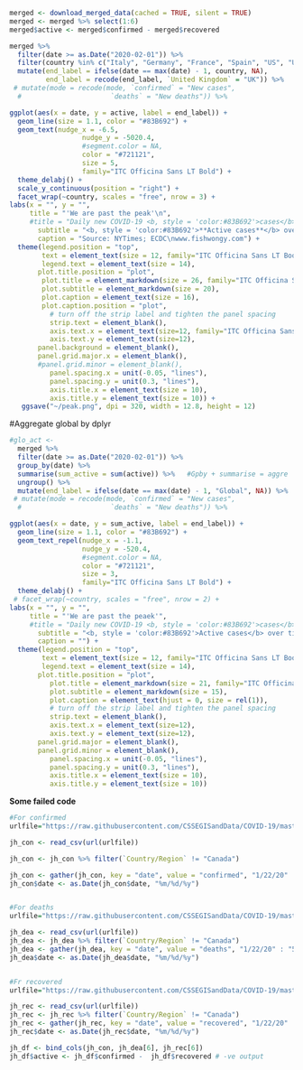 ```r
merged <- download_merged_data(cached = TRUE, silent = TRUE)
merged <- merged %>% select(1:6)
merged$active <- merged$confirmed - merged$recovered
```

```r
merged %>% 
  filter(date >= as.Date("2020-02-01")) %>%
  filter(country %in% c("Italy", "Germany", "France", "Spain", "US", "United Kingdom")) %>%
  mutate(end_label = ifelse(date == max(date) - 1, country, NA),
         end_label = recode(end_label, `United Kingdom` = "UK")) %>%
 # mutate(mode = recode(mode, `confirmed` = "New cases",
  #                      `deaths` = "New deaths")) %>%

ggplot(aes(x = date, y = active, label = end_label)) +
  geom_line(size = 1.1, color = "#83B692") +
  geom_text(nudge_x = -6.5,
                  nudge_y = -5020.4,
                  #segment.color = NA,
                  color = "#721121",
                  size = 5,
                  family="ITC Officina Sans LT Bold") + 
  theme_delabj() +
  scale_y_continuous(position = "right") +
  facet_wrap(~country, scales = "free", nrow = 3) +
labs(x = "", y = "",
     title = "'We are past the peak'\n",  
     #title = "Daily new COVID-19 <b, style = 'color:#83B692'>cases</b> & <b, style = 'color:#721121'>deaths</b>",
       subtitle = "<b, style = 'color:#83B692'>**Active cases**</b> over time\n",
       caption = "Source: NYTimes; ECDC\nwww.fishwongy.com") +
  theme(legend.position = "top",
        text = element_text(size = 12, family="ITC Officina Sans LT Book"),
        legend.text = element_text(size = 14),
       plot.title.position = "plot",
        plot.title = element_markdown(size = 26, family="ITC Officina Sans LT Bold"),
        plot.subtitle = element_markdown(size = 20),
        plot.caption = element_text(size = 16),
        plot.caption.position = "plot", 
          # turn off the strip label and tighten the panel spacing
          strip.text = element_blank(),
          axis.text.x = element_text(size=12, family="ITC Officina Sans LT Bold"),
          axis.text.y = element_text(size=12),
       panel.background = element_blank(),
       panel.grid.major.x = element_blank(),
       #panel.grid.minor = element_blank(),
          panel.spacing.x = unit(-0.05, "lines"),
          panel.spacing.y = unit(0.3, "lines"),
          axis.title.x = element_text(size = 10),
          axis.title.y = element_text(size = 10)) +
   ggsave("~/peak.png", dpi = 320, width = 12.8, height = 12)
```

#Aggregate global by dplyr
```r
#glo_act <- 
  merged %>% 
  filter(date >= as.Date("2020-02-01")) %>%
  group_by(date) %>%
  summarise(sum_active = sum(active)) %>%   #Gpby + summarise = aggre
  ungroup() %>%
  mutate(end_label = ifelse(date == max(date) - 1, "Global", NA)) %>%
 # mutate(mode = recode(mode, `confirmed` = "New cases",
  #                      `deaths` = "New deaths")) %>%

ggplot(aes(x = date, y = sum_active, label = end_label)) +
  geom_line(size = 1.1, color = "#83B692") +
  geom_text_repel(nudge_x = -1.1,
                  nudge_y = -520.4,
                  #segment.color = NA,
                  color = "#721121",
                  size = 3,
                  family="ITC Officina Sans LT Bold") + 
  theme_delabj() +
 # facet_wrap(~country, scales = "free", nrow = 2) +
labs(x = "", y = "",
     title = "'We are past the peaek'",  
     #title = "Daily new COVID-19 <b, style = 'color:#83B692'>cases</b> & <b, style = 'color:#721121'>deaths</b>",
       subtitle = "<b, style = 'color:#83B692'>Active cases</b> over time\n",
       caption = "") +
  theme(legend.position = "top",
        text = element_text(size = 12, family="ITC Officina Sans LT Book"),
        legend.text = element_text(size = 14),
       plot.title.position = "plot",
          plot.title = element_markdown(size = 21, family="ITC Officina Sans LT Bold"),
          plot.subtitle = element_markdown(size = 15),
          plot.caption = element_text(hjust = 0, size = rel(1)),
          # turn off the strip label and tighten the panel spacing
          strip.text = element_blank(),
          axis.text.x = element_text(size=12),
          axis.text.y = element_text(size=12),
       panel.grid.major = element_blank(),
       panel.grid.minor = element_blank(),
          panel.spacing.x = unit(-0.05, "lines"),
          panel.spacing.y = unit(0.3, "lines"),
          axis.title.x = element_text(size = 10),
          axis.title.y = element_text(size = 10))
```



**Some failed code**
```r
#For confirmed
urlfile="https://raw.githubusercontent.com/CSSEGISandData/COVID-19/master/csse_covid_19_data/csse_covid_19_time_series/time_series_covid19_confirmed_global.csv"

jh_con <- read_csv(url(urlfile))

jh_con <- jh_con %>% filter(`Country/Region` != "Canada")

jh_con <- gather(jh_con, key = "date", value = "confirmed", "1/22/20" : "5/3/20")
jh_con$date <- as.Date(jh_con$date, "%m/%d/%y")


#For deaths
urlfile="https://raw.githubusercontent.com/CSSEGISandData/COVID-19/master/csse_covid_19_data/csse_covid_19_time_series/time_series_covid19_deaths_global.csv"

jh_dea <- read_csv(url(urlfile))
jh_dea <- jh_dea %>% filter(`Country/Region` != "Canada")
jh_dea <- gather(jh_dea, key = "date", value = "deaths", "1/22/20" : "5/3/20")
jh_dea$date <- as.Date(jh_dea$date, "%m/%d/%y")


#Fr recovered
urlfile="https://raw.githubusercontent.com/CSSEGISandData/COVID-19/master/csse_covid_19_data/csse_covid_19_time_series/time_series_covid19_recovered_global.csv"

jh_rec <- read_csv(url(urlfile))
jh_rec <- jh_rec %>% filter(`Country/Region` != "Canada")
jh_rec <- gather(jh_rec, key = "date", value = "recovered", "1/22/20" : "5/3/20")
jh_rec$date <- as.Date(jh_rec$date, "%m/%d/%y")

jh_df <- bind_cols(jh_con, jh_dea[6], jh_rec[6])
jh_df$active <- jh_df$confirmed -  jh_df$recovered # -ve output
```
